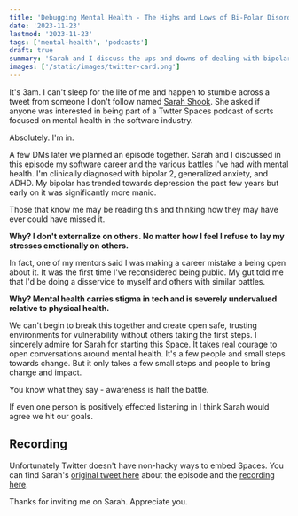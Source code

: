 ```yaml
---
title: 'Debugging Mental Health - The Highs and Lows of Bi-Polar Disorder Podcast with Sarah Shook'
date: '2023-11-23'
lastmod: '2023-11-23'
tags: ['mental-health', 'podcasts']
draft: true
summary: 'Sarah and I discuss the ups and downs of dealing with bipolar disorder as a software engineer and leader.'
images: ['/static/images/twitter-card.png']
---
```


It's 3am. I can't sleep for the life of me and happen to stumble across a tweet from someone I don't follow named [Sarah Shook](https://twitter.com/shookcodes). She asked if anyone was interested in being part of a Twtter Spaces podcast of sorts focused on mental health in the software industry.

Absolutely. I'm in.

A few DMs later we planned an episode together. Sarah and I discussed in this episode my software career and the various battles I've had with mental health. I'm clinically diagnosed with bipolar 2, generalized anxiety, and ADHD. My bipolar has trended towards depression the past few years but early on it was significantly more manic.

Those that know me may be reading this and thinking how they may have ever could have missed it.

**Why? I don't externalize on others. No matter how I feel I refuse to lay my stresses emotionally on others.**

In fact, one of my mentors said I was making a career mistake a being open about it. It was the first time I've reconsidered being public. My gut told me that I'd be doing a disservice to myself and others with similar battles.

**Why? Mental health carries stigma in tech and is severely undervalued relative to physical health.**

We can't begin to break this together and create open safe, trusting environments for vulnerability without others taking the first steps. I sincerely admire for Sarah for starting this Space. It takes real courage to open conversations around mental health. It's a few people and small steps towards change. But it only takes a few small steps and people to bring change and impact.

You know what they say - awareness is half the battle.

If even one person is positively effected listening in I think Sarah would agree we hit our goals.

## Recording

Unfortunately Twitter doesn't have non-hacky ways to embed Spaces. You can find Sarah's [original tweet here](https://twitter.com/shookcodes/status/1719815385032069502) about the episode and the [recording here](https://twitter.com/i/spaces/1RDGllXYYodGL).

Thanks for inviting me on Sarah. Appreciate you.
